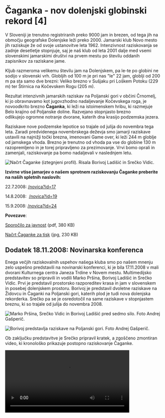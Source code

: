 # Čaganka - nov dolenjski globinski rekord [4]

V Sloveniji je trenutno registriranih preko 9000 jam in brezen, od tega jih na območju geografske Dolenjske leži preko 2000. Jamarski klub Novo mesto jih raziskuje že od svoje ustanovitve leta 1962. Intenzivnost raziskovanja se zadnje desetletje stopnjuje, saj je naš klub od leta 2001 dalje med vsemi slovenskimi jamarskimi društvi na prvem mestu po številu oddanih zapisnikov za raziskane jame.

Kljub razmeroma velikemu številu jam na Dolenjskem, pa le-te po globini ne sodijo v slovenski vrh. Globljih od 100 m je pri nas "le" 22 jam, globlji od 200 m pa sta samo dve brezni: Veliko brezno v Sušjaku pri Loškem Potoku (229 m) ter Štirnica na Kočevskem Rogu (205 m).

Rezultat intenzivnih jamarskih raziskav na Poljanski gori v občini Črnomelj, ki jo obravnavamo kot jugovzhodno nadaljevanje Kočevskega roga, je novoodkrito brezno <b>Čaganka</b>, ki leži na istoimenskem hribu, ki razmejuje Belo krajino od Poljanske doline. Razvejano stopnjasto brezno odlikujejo&nbsp;ogromne notranje dvorane, katerih dna&nbsp;krasijo podzemska jezera.

Raziskave nove podzemske lepotice so trajale od julija do novembra tega leta. Zaradi predvidenega novembrskega deževja smo jamarji raziskave ustavili na najnižji točki brezna, imenovani Game over, ki leži 244 m globlje od jamskega vhoda. Brezno je trenutno od vhoda pa vse do globine 130 m razopremljeno in je torej pripravljeno za prezimovanje. Vrvi bomo oprali in zamenjali, raziskovanje pa bomo nadaljevali v naslednjem letu.

![Načrt Čaganke (iztegnjeni profil). Risala Borivoj Ladišić in Srečko Vidic.](https://jknm-novice.s3.eu-central-003.backblazeb2.com/caganka-nov-dolenjski-globinski-rekord-4-14-11-2008/01_nacrt_2_za_splet.jpg "Načrt Čaganke (iztegnjeni profil). Risala Borivoj Ladišić in Srečko Vidic.")

<b>Izvirne vtise jamarjev o našem sprotnem raziskovanju Čaganke preberite na naših spletnih naslovih:</b>

22.7.2008: [/novica?id=17](/novica?id=17)

14.8.2008:  [/novica?id=19](/novica?id=19)

15.9.2008: [/novica?id=24](/novica?id=24)

<b>Povezave</b>:

[Sporočilo za javnost](https://jknm.s3.eu-central-1.amazonaws.com/caganka-nov-dolenjski-globinski-rekord-4-14-11-2008/caganka_tekst.pdf) (pdf, 380 KB)

[Načrt Čaganke za tisk](https://jknm.s3.eu-central-1.amazonaws.com/caganka-nov-dolenjski-globinski-rekord-4-14-11-2008/01_nacrt_3_za_tisk.jpg) (jpg, 230 KB)

## Dodatek 18.11.2008: Novinarska konferenca

Enega večjih raziskovalnih uspehov našega kluba smo po našem mnenju zelo uspešno predstavili na novinarski konferenci, ki je bila 17.11.2008 v mali dvorani Kulturnega centra Janeza Trdine v Novem mestu. Multimedijsko predstavitev so pripravili in vodili Marko Pršina, Borivoj Ladišić in Srečko Vidic. Prvi je predstavil prostorsko razporeditev krasa in jam v slovenskem in posebej dolenjskem prostoru. Borivoj je predstavil dvoletne raziskave na Židovcu in Čaganki na Poljanski gori, katerih plod je tudi nova dolenjska rekorderka. Srečko pa se je osredotočil na same raziskave v stopnjastem breznu, ki so trajale od julija do novembra 2008.

![Marko Pršina, Srečko Vidic in Borivoj Ladišić pred sedmo silo. Foto Andrej Gašperič.](https://jknm-novice.s3.eu-central-003.backblazeb2.com/caganka-nov-dolenjski-globinski-rekord-4-14-11-2008/1.jpg "Marko Pršina, Srečko Vidic in Borivoj Ladišić pred sedmo silo. Foto Andrej Gašperič.")

![Borivoj predstavlja raziskave na Poljanski gori. Foto Andrej Gašperič.](https://jknm-novice.s3.eu-central-003.backblazeb2.com/caganka-nov-dolenjski-globinski-rekord-4-14-11-2008/2.jpg "Borivoj predstavlja raziskave na Poljanski gori. Foto Andrej Gašperič.")

Ob zaključku predstavitve je Srečko pripravil kratek, a zgoščeno zmontiran video, ki kronološko prikazuje postopno raziskovanje Čaganke.

<video align="center" src="https://www.youtube.com/embed/zzqJSxM_Eu8" width="80%" isUpload="true" />

Obisk sedme sile je bil zelo dober, kar kaže, da bo
nova jama pustila pomembno sled v dolenjskem in slovenskem medijskem
prostoru. Jamarji verjamemo, da bo rekorderka in s tem uspešno
raziskovalno delo JKNM ustrezno predstavljena.